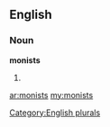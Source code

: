==English==

===Noun===
'''monists'''

# {{plural of|[[monist]]}}

[[Category:English plurals]]

[[ar:monists]]
[[my:monists]]